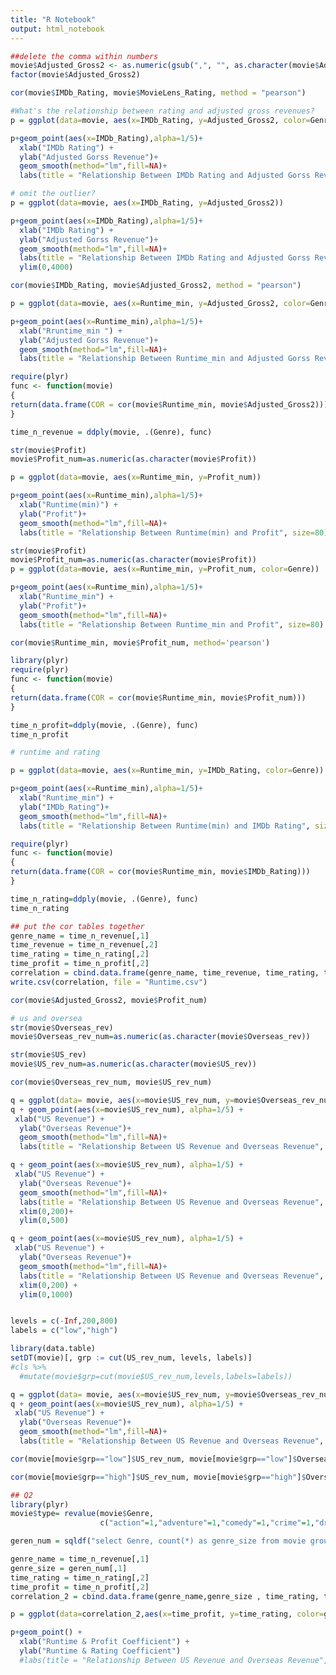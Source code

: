 ```yaml
---
title: "R Notebook"
output: html_notebook
---
```


```r
##delete the comma within numbers
movie$Adjusted_Gross2 <- as.numeric(gsub(",", "", as.character(movie$Adjusted_Gross)))
factor(movie$Adjusted_Gross2)

```
```r
cor(movie$IMDb_Rating, movie$MovieLens_Rating, method = "pearson")

```

```r
#What's the relationship between rating and adjusted gross revenues? 
p = ggplot(data=movie, aes(x=IMDb_Rating, y=Adjusted_Gross2, color=Genre))

p+geom_point(aes(x=IMDb_Rating),alpha=1/5)+
  xlab("IMDb Rating") + 
  ylab("Adjusted Gorss Revenue")+
  geom_smooth(method="lm",fill=NA)+
  labs(title = "Relationship Between IMDb Rating and Adjusted Gorss Revenue", size=80) 
```

```r
# omit the outlier? 
p = ggplot(data=movie, aes(x=IMDb_Rating, y=Adjusted_Gross2))

p+geom_point(aes(x=IMDb_Rating),alpha=1/5)+
  xlab("IMDb Rating") + 
  ylab("Adjusted Gorss Revenue")+
  geom_smooth(method="lm",fill=NA)+
  labs(title = "Relationship Between IMDb Rating and Adjusted Gorss Revenue", size=80) + 
  ylim(0,4000)

```
```r
cor(movie$IMDb_Rating, movie$Adjusted_Gross2, method = "pearson")
```

```r
p = ggplot(data=movie, aes(x=Runtime_min, y=Adjusted_Gross2, color=Genre))

p+geom_point(aes(x=Runtime_min),alpha=1/5)+
  xlab("Rruntime_min ") + 
  ylab("Adjusted Gorss Revenue")+
  geom_smooth(method="lm",fill=NA)+
  labs(title = "Relationship Between Runtime_min and Adjusted Gorss Revenue", size=80) 
```
```r
require(plyr)
func <- function(movie)
{
return(data.frame(COR = cor(movie$Runtime_min, movie$Adjusted_Gross2)))
}

time_n_revenue = ddply(movie, .(Genre), func)
```

```r
str(movie$Profit)
movie$Profit_num=as.numeric(as.character(movie$Profit))

p = ggplot(data=movie, aes(x=Runtime_min, y=Profit_num))

p+geom_point(aes(x=Runtime_min),alpha=1/5)+
  xlab("Runtime(min)") + 
  ylab("Profit")+
  geom_smooth(method="lm",fill=NA)+
  labs(title = "Relationship Between Runtime(min) and Profit", size=80) 
```

```r
str(movie$Profit)
movie$Profit_num=as.numeric(as.character(movie$Profit))
p = ggplot(data=movie, aes(x=Runtime_min, y=Profit_num, color=Genre))

p+geom_point(aes(x=Runtime_min),alpha=1/5)+
  xlab("Runtime_min") + 
  ylab("Profit")+
  geom_smooth(method="lm",fill=NA)+
  labs(title = "Relationship Between Runtime_min and Profit", size=80) 
```

```r
cor(movie$Runtime_min, movie$Profit_num, method='pearson')
```

```r
library(plyr)
require(plyr)
func <- function(movie)
{
return(data.frame(COR = cor(movie$Runtime_min, movie$Profit_num)))
}

time_n_profit=ddply(movie, .(Genre), func)
time_n_profit
```

```r
# runtime and rating

p = ggplot(data=movie, aes(x=Runtime_min, y=IMDb_Rating, color=Genre))

p+geom_point(aes(x=Runtime_min),alpha=1/5)+
  xlab("Runtime_min") + 
  ylab("IMDb_Rating")+
  geom_smooth(method="lm",fill=NA)+
  labs(title = "Relationship Between Runtime(min) and IMDb Rating", size=80)
```

```r
require(plyr)
func <- function(movie)
{
return(data.frame(COR = cor(movie$Runtime_min, movie$IMDb_Rating)))
}

time_n_rating=ddply(movie, .(Genre), func)
time_n_rating
```

```r
## put the cor tables together
genre_name = time_n_revenue[,1]
time_revenue = time_n_revenue[,2]
time_rating = time_n_rating[,2]
time_profit = time_n_profit[,2]
correlation = cbind.data.frame(genre_name, time_revenue, time_rating, time_profit)
write.csv(correlation, file = "Runtime.csv")
```

```r
cor(movie$Adjusted_Gross2, movie$Profit_num)
```


```r
# us and oversea
str(movie$Overseas_rev)
movie$Overseas_rev_num=as.numeric(as.character(movie$Overseas_rev))

str(movie$US_rev)
movie$US_rev_num=as.numeric(as.character(movie$US_rev))

cor(movie$Overseas_rev_num, movie$US_rev_num)
```
```r
q = ggplot(data= movie, aes(x=movie$US_rev_num, y=movie$Overseas_rev_num))
q + geom_point(aes(x=movie$US_rev_num), alpha=1/5) +
 xlab("US Revenue") + 
  ylab("Overseas Revenue")+
  geom_smooth(method="lm",fill=NA)+
  labs(title = "Relationship Between US Revenue and Overseas Revenue", size=80)
```

```r
q + geom_point(aes(x=movie$US_rev_num), alpha=1/5) +
 xlab("US Revenue") + 
  ylab("Overseas Revenue")+
  geom_smooth(method="lm",fill=NA)+
  labs(title = "Relationship Between US Revenue and Overseas Revenue", size=80) +
  xlim(0,200)+
  ylim(0,500)
```


```r
q + geom_point(aes(x=movie$US_rev_num), alpha=1/5) +
 xlab("US Revenue") + 
  ylab("Overseas Revenue")+
  geom_smooth(method="lm",fill=NA)+
  labs(title = "Relationship Between US Revenue and Overseas Revenue", size=80) +
  xlim(0,200) +
  ylim(0,1000)
```


```r

```
```r
levels = c(-Inf,200,800)
labels = c("low","high")

library(data.table)
setDT(movie)[, grp := cut(US_rev_num, levels, labels)]
#cls %>%
  #mutate(movie$grp=cut(movie$US_rev_num,levels,labels=labels))

q = ggplot(data= movie, aes(x=movie$US_rev_num, y=movie$Overseas_rev_num,color=grp))
q + geom_point(aes(x=movie$US_rev_num), alpha=1/5) +
 xlab("US Revenue") + 
  ylab("Overseas Revenue")+
  geom_smooth(method="lm",fill=NA)+
  labs(title = "Relationship Between US Revenue and Overseas Revenue", size=80)
```
```r
cor(movie[movie$grp=="low"]$US_rev_num, movie[movie$grp=="low"]$Overseas_rev_num)
```

```r
cor(movie[movie$grp=="high"]$US_rev_num, movie[movie$grp=="high"]$Overseas_rev_num)
```



```r
## Q2
library(plyr)
movie$type= revalue(movie$Genre,
                    c("action"=1,"adventure"=1,"comedy"=1,"crime"=1,"drama"=1,"fantasy"=1,"horror"=1,"musical"=1,"sci-fi"=1,"documentary"=2,"romance"=2,"animation"=3,"biography"=3,"mystery"=3,"thriller"=3))

```


```r
geren_num = sqldf("select Genre, count(*) as genre_size from movie group by Genre order by Genre")

genre_name = time_n_revenue[,1]
genre_size = geren_num[,1]
time_rating = time_n_rating[,2]
time_profit = time_n_profit[,2]
correlation_2 = cbind.data.frame(genre_name,genre_size , time_rating, time_profit)
```


```r
p = ggplot(data=correlation_2,aes(x=time_profit, y=time_rating, color=genre_name, size=genre_size))

p+geom_point() +
  xlab("Runtime & Profit Coefficient") + 
  ylab("Runtime & Rating Coefficient") 
  #labs(title = "Relationship Between US Revenue and Overseas Revenue", size=60)
  
```


